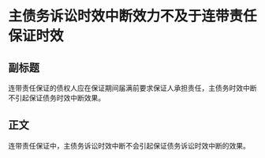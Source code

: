 # 主债务诉讼时效中断效力不及于连带责任保证时效
## 副标题
连带责任保证的债权人应在保证期间届满前要求保证人承担责任，主债务时效中断不引起保证债务时效中断效果。
## 正文
连带责任保证中，主债务诉讼时效中断不会引起保证债务诉讼时效中断的效果。